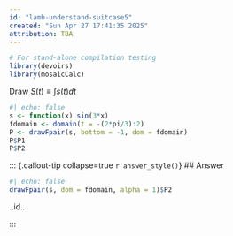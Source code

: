 ```yaml
---
id: "lamb-understand-suitcase5"
created: "Sun Apr 27 17:41:35 2025"
attribution: TBA
---
```


```r
# For stand-alone compilation testing
library(devoirs)
library(mosaicCalc)
```

::: {#exr-lamb-understand-suitcase5}
Draw $S(t) \equiv \int s(t) dt$
```r
#| echo: false
s <- function(x) sin(3*x)
fdomain <- domain(t = -(2*pi/3):2)
P <- drawFpair(s, bottom = -1, dom = fdomain)
P$P1
P$P2
```

<!-- Opening answer: lus-4dN34 -->
::: {.callout-tip collapse=true `r answer_style()`}
## Answer
```r
#| echo: false
drawFpair(s, dom = fdomain, alpha = 1)$P2
```

[..id..]{data-tooltip="Ans id: lus-4dN4"}
:::
<!-- closing answer lus-4dN4 -->
:::
 <!-- end of exr-lamb-understand-suitcase4 -->
